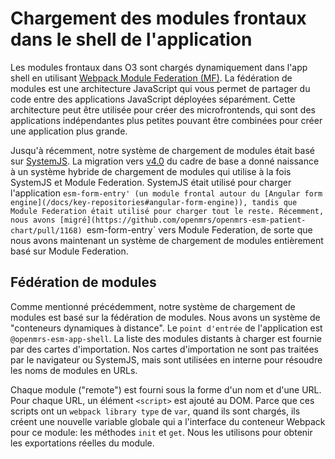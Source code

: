 # Chargement des modules frontaux dans le shell de l'application

Les modules frontaux dans O3 sont chargés dynamiquement dans l'app shell en utilisant [Webpack Module Federation (MF)](https://webpack.js.org/concepts/module-federation/). La fédération de modules est une architecture JavaScript qui vous permet de partager du code entre des applications JavaScript déployées séparément. Cette architecture peut être utilisée pour créer des microfrontends, qui sont des applications indépendantes plus petites pouvant être combinées pour créer une application plus grande.

Jusqu'à récemment, notre système de chargement de modules était basé sur [SystemJS](https://github.com/systemjs/systemjs). La migration vers [v4.0](https://github.com/openmrs/openmrs-esm-core/commit/8f1b7f54330e70f5b420fc2f6685b4e334bcfbb2) du cadre de base a donné naissance à un système hybride de chargement de modules qui utilise à la fois SystemJS et Module Federation. SystemJS était utilisé pour charger l'application `esm-form-entry' (un module frontal autour du [Angular form engine](/docs/key-repositories#angular-form-engine)), tandis que Module Federation était utilisé pour charger tout le reste. Récemment, nous avons [migré](https://github.com/openmrs/openmrs-esm-patient-chart/pull/1168) `esm-form-entry` vers Module Federation, de sorte que nous avons maintenant un système de chargement de modules entièrement basé sur Module Federation.

## Fédération de modules

Comme mentionné précédemment, notre système de chargement de modules est basé sur la fédération de modules. Nous avons un système de "conteneurs dynamiques à distance". Le `point d'entrée` de l'application est `@openmrs-esm-app-shell`. La liste des modules distants à charger est fournie par des cartes d'importation. Nos cartes d'importation ne sont pas traitées par le navigateur ou SystemJS, mais sont utilisées en interne pour résoudre les noms de modules en URLs.

Chaque module ("remote") est fourni sous la forme d'un nom et d'une URL. Pour chaque URL, un élément `<script>` est ajouté au DOM. Parce que ces scripts ont un `webpack library type` de `var`, quand ils sont chargés, ils créent une nouvelle variable globale qui a l'interface du conteneur Webpack pour ce module: les méthodes `init` et `get`. Nous les utilisons pour obtenir les exportations réelles du module.

